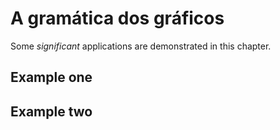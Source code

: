 # A gramática dos gráficos

Some _significant_ applications are demonstrated in this chapter.

## Example one

## Example two
